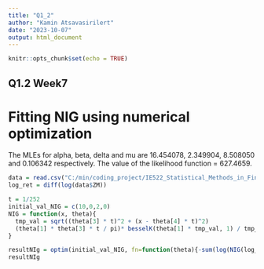 ```yaml
---
title: "Q1_2"
author: "Kamin Atsavasirilert"
date: "2023-10-07"
output: html_document
---
```


```r
knitr::opts_chunk$set(echo = TRUE)
```

## Q1.2 Week7
# Fitting NIG using numerical optimization
The MLEs for alpha, beta, delta and mu are 16.454078, 2.349904, 8.508050 and 0.106342 respectively.
The value of the likelihood function = 627.4659.
```r
data = read.csv("C:/min/coding_project/IE522_Statistical_Methods_in_Finance/Week7/ZM.csv")
log_ret = diff(log(data$ZM))

t = 1/252
initial_val_NIG = c(10,0,2,0)
NIG = function(x, theta){
  tmp_val = sqrt((theta[3] * t)^2 + (x - theta[4] * t)^2)
  (theta[1] * theta[3] * t / pi)* besselK(theta[1] * tmp_val, 1) / tmp_val * exp(theta[3] * sqrt(theta[1]^2 - theta[2]^2) * t + theta[2] * (x - theta[4] * t))
}

resultNIg = optim(initial_val_NIG, fn=function(theta){-sum(log(NIG(log_ret, theta)))}, method = "L-BFGS-B")
resultNIg
```